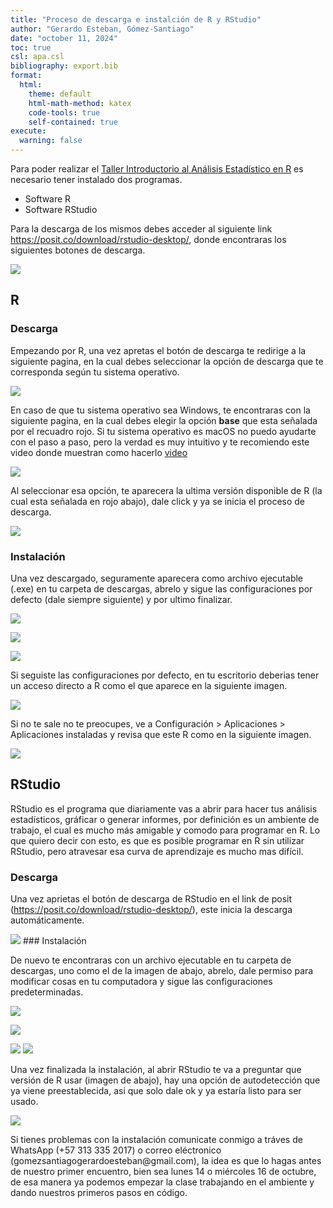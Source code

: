 ---
title: "Proceso de descarga e instalción de R y RStudio"
author: "Gerardo Esteban, Gómez-Santiago"
date: "october 11, 2024"
toc: true
csl: apa.csl
bibliography: export.bib
format: 
  html:
    theme: default
    html-math-method: katex
    code-tools: true
    self-contained: true
execute:
  warning: false
---

Para poder realizar el [Taller Introductorio al Análisis Estadístico en R](https://sites.google.com/view/taller-r-gomezesteban/inicio) es necesario tener instalado dos programas.

- Software R
- Software RStudio

Para la descarga de los mismos debes acceder al siguiente link [https://posit.co/download/rstudio-desktop/](https://posit.co/download/rstudio-desktop/), donde encontraras los siguientes botones de descarga.

![](C:/Users/GERARDO/Pictures/Screenshots/randrstudio.png)

## R

### Descarga

Empezando por R, una vez apretas el botón de descarga te redirige a la siguiente pagina, en la cual debes seleccionar la opción de descarga que te corresponda según tu sistema operativo.

![](C:/Users/GERARDO/Pictures/Screenshots/capturaRt.png)

En caso de que tu sistema operativo sea Windows, te encontraras con la siguiente pagina, en la cual debes elegir la opción **base** que esta señalada por el recuadro rojo.
Si tu sistema operativo es macOS no puedo ayudarte con el paso a paso, pero la verdad es muy intuitivo y te recomiendo este video donde muestran como hacerlo [video](https://www.youtube.com/watch?v=OW66f1sBQOc)


![](C:/Users/GERARDO/Pictures/Screenshots/capturaRt2.png)

Al seleccionar esa opción, te aparecera la ultima versión disponible de R (la cual esta señalada en rojo abajo), dale click y ya se inicia el proceso de descarga.

![](C:/Users/GERARDO/Pictures/Screenshots/capturaRt3.png)

### Instalación

Una vez descargado, seguramente aparecera como archivo ejecutable (.exe) en tu carpeta de descargas, abrelo y sigue las configuraciones por defecto (dale siempre siguiente) y por ultimo finalizar.

![](C:/Users/GERARDO/Pictures/Screenshots/capturaRt6.png)

![](C:/Users/GERARDO/Pictures/Screenshots/capturaRt7.png)

![](C:/Users/GERARDO/Pictures/Screenshots/capturaRt8.png)

Si seguiste las configuraciones por defecto, en tu escritorio deberias tener un acceso directo a R como el que aparece en la siguiente imagen.

![](C:/Users/GERARDO/Pictures/Screenshots/capturaRt9.png)

Si no te sale no te preocupes, ve a Configuración > Aplicaciones > Aplicaciones instaladas y revisa que este R como en la siguiente imagen.

![](C:/Users/GERARDO/Pictures/Screenshots/capturaRt10.png)

## RStudio

RStudio es el programa que diariamente vas a abrir para hacer tus análisis estadísticos, gráficar o generar informes, por definición es un ambiente de trabajo, el cual es mucho más amigable y comodo para programar en R. Lo que quiero decir con esto, es que es posible programar en R sin utilizar RStudio, pero atravesar esa curva de aprendizaje es mucho mas difícil.

### Descarga

Una vez aprietas el botón de descarga de RStudio en el link de posit ([https://posit.co/download/rstudio-desktop/](https://posit.co/download/rstudio-desktop/)), este inicia la descarga automáticamente.

![](C:/Users/GERARDO/Pictures/Screenshots/capturaRStu1.png)
### Instalación

De nuevo te encontraras con un archivo ejecutable en tu carpeta de descargas, uno como el de la imagen de abajo, abrelo, dale permiso para modificar cosas en tu computadora y sigue las configuraciones predeterminadas.

![](C:/Users/GERARDO/Pictures/Screenshots/capturaRStu2.png)


![](C:/Users/GERARDO/Pictures/Screenshots/capturaRStu3.png)

![](C:/Users/GERARDO/Pictures/Screenshots/capturaRStu4.png)
![](C:/Users/GERARDO/Pictures/Screenshots/capturaRStu5.png)

Una vez finalizada la instalación, al abrir RStudio te va a preguntar que versión de R usar (imagen de abajo), hay una opción de autodetección que ya viene preestablecida, asi que solo dale ok y ya estaría listo para ser usado.

![](C:/Users/GERARDO/Pictures/Screenshots/capturaRStu6.png)


Si tienes problemas con la instalación comunicate conmigo a tráves de WhatsApp (+57 313 335 2017) o correo eléctronico (gomezsantiagogerardoesteban\@gmail.com), la idea es que lo hagas antes de nuestro primer encuentro, bien sea lunes 14 o miércoles 16 de octubre, de esa manera ya podemos empezar la clase trabajando en el ambiente y dando nuestros primeros pasos en código.

